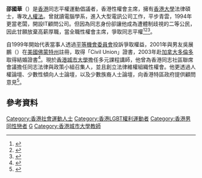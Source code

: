 {{Expand |time=2007-12-23T14:00:23+00:00 }}
{{For|香港一位專注香港文化的電台節目主持人「邵國華」|邵國華 (主持人)}}

'''邵國華'''（{{lang-en|Roddy}}）是[[香港|香港]]同志平權運動倡議者，香港性權會主席，擁有[[香港大學|香港大學]]法律碩士，專攻[[人權法|人權法]]。曾就讀電腦學系，進入大型電訊公司工作，平步青雲，1994年更當老闆，開設IT顧問公司。但因為同志身份卻讓他成為遭體制歧視的二等公民，因此甘願放棄高薪厚職，當全職性權會主席，爭取同志平權<ref>{{cite news|title=港 同 志 赴 多 倫 多 成 婚 　 擬 申 請 「 夫 婦 」 報 稅 |url=http://std.stheadline.com/archive/fullstory.asp?andor=or&year1=2003&month1=9&day1=17&year2=2003&month2=9&day2=17&category=all&id=20030917b05&keyword1=&keyword2=|newspaper=星島日報|archiveurl=https://web.archive.org/web/20141026063445/http://std.stheadline.com/archive/fullstory.asp?andor=or&year1=2003&month1=9&day1=17&year2=2003&month2=9&day2=17&category=all&id=20030917b05&keyword1=&keyword2=|archivedate=2014-10-26|deadurl=no}}</ref><ref>{{cite web|title=同志伴侶計劃 給對方一個名分|url=http://www.com.cuhk.edu.hk/ubeat_past/011146/46partner.htm|website=香港中文大學新聞與傳播學院|accessdate=2015-04-28|archive-date=2015-09-23|archive-url=https://web.archive.org/web/20150923205646/http://www.com.cuhk.edu.hk/ubeat_past/011146/46partner.htm|dead-url=no}}</ref><ref>{{cite web|title=姊妹同志平聞區：明周專訪──邵國華風波下的同性戀捍衛者|url=http://www.voy.com/187514/2/71.html|website=姊妹同志網|accessdate=2015-04-28|archive-date=2015-06-21|archive-url=https://web.archive.org/web/20150621232424/http://www.voy.com/187514/2/71.html|dead-url=no}}</ref>。

自1999年開始代表當事人透過[[平等機會委員會|平等機會委員會]]投訴爭取權益，2001年與男友吳展鵬（{{lang|en|Nelson}}）在[[美國|美國]][[佛蒙特州|佛蒙特州]]註冊，取得「Civil Union」證書，2003年赴[[加拿大|加拿大]][[多倫多|多倫多]]取得結婚證書<ref>{{cite web|title=香港性權會主席﹕新法具參考作用|url=http://ngohk.blogspot.tw/2005/06/blog-post_112010163244183554.html|accessdate=2015-04-28|archive-date=2016-03-04|archive-url=https://web.archive.org/web/20160304090053/http://ngohk.blogspot.tw/2005/06/blog-post_112010163244183554.html|dead-url=no}}</ref>。現於[[香港城市大學|香港城市大學]]擔任多元課程講師，他曾為香港同志社區聯席會議擔任同志法律與政策小組召集人，並且創立法律維權組織性權會。他更透過人權論壇、少數性傾向人士論壇，以及少數族裔人士論壇，向香港特區政府提供顧問意見<ref name=lgbt>{{cite web|title=為香港同／雙性戀和 跨性別僱員創造共融工作間：僱主資源指南|url=http://www.communitybusiness.org/images/cb/publications/2010/LGBT_c.pdf|website=公益企業|accessdate=2015-04-28|deadurl=yes|archiveurl=https://web.archive.org/web/20160304115939/http://www.communitybusiness.org/images/cb/publications/2010/LGBT_c.pdf|archivedate=2016-03-04}}</ref>。

==參考資料==
{{reflist}}


{{DEFAULTSORT:Shao邵}}
[[Category:香港社會運動人士|Category:香港社會運動人士]]
[[Category:香港LGBT權利運動者|Category:香港LGBT權利運動者]]
[[Category:香港男同性戀者|Category:香港男同性戀者]]
[[Category:邵姓|G]]
[[Category:香港城市大學教師|Category:香港城市大學教師]]